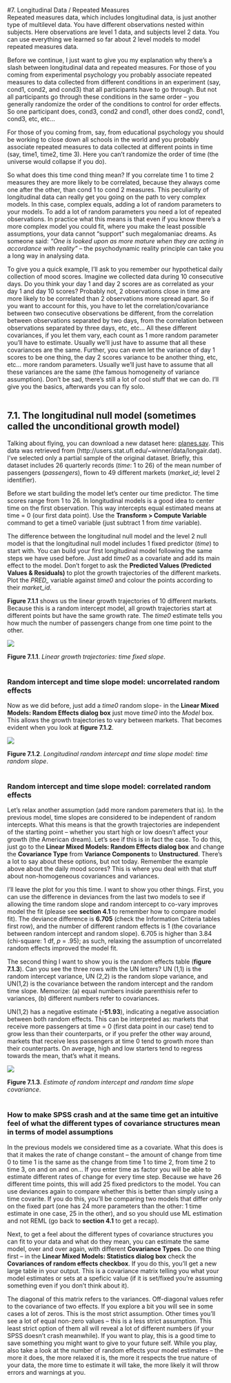 #7. Longitudinal Data / Repeated Measures   
Repeated measures data, which includes longitudinal data, is just another type of multilevel data. You have different observations nested within subjects. Here observations are level 1 data, and subjects level 2 data. You can use everything we learned so far about 2 level models to model repeated measures data.  

Before we continue, I just want to give you my explanation why there’s a slash between longitudinal data and repeated measures. For those of you coming from experimental psychology you probably associate repeated measures to data collected from different conditions in an experiment (say, cond1, cond2, and cond3) that all participants have to go through. But not all participants go through these conditions in the same order – you generally randomize the order of the conditions to control for order effects. So one participant does, cond3, cond2 and cond1, other does cond2, cond1, cond3, etc, etc…   

For those of you coming from, say, from educational psychology you should be working to close down all schools in the world and you probably associate repeated measures to data collected at different points in time (say, time1, time2, time 3). Here you can’t randomize the order of time (the universe would collapse if you do).   

So what does this time cond thing mean? If you correlate time 1 to time 2 measures they are more likely to be correlated, because they always come one after the other, than cond 1 to cond 2 measures. This peculiarity of longitudinal data can really get you going on the path to very complex models. In this case, complex equals, adding a lot of random parameters to your models. To add a lot of random parameters you need a lot of repeated observations. In practice what this means is that even if you know there’s a more complex model you could fit, where you make the least possible assumptions, your data cannot “support” such megalomaniac dreams. As someone said: *“One is looked upon as more mature when they are acting in accordance with reality”* – the psychodynamic reality principle can take you a long way in analysing data.   

To give you a quick example, I’ll ask to you remember our hypothetical daily collection of mood scores. Imagine we collected data during 10 consecutive days. Do you think your day 1 and day 2 scores are as correlated as your day 1 and day 10 scores? Probably not, 2 observations close in time are more likely to be correlated than 2 observations more spread apart. So if you want to account for this, you have to let the correlation/covariance between two consecutive observations be different, from the correlation between observations separated by two days, from the correlation between observations separated by three days, etc, etc… All these different covariances, if you let them vary, each count as 1 more random parameter you’ll have to estimate. Usually we’ll just have to assume that all these covariances are the same. Further, you can even let the variance of day 1 scores to be one thing, the day 2 scores variance to be another thing, etc, etc… more random parameters. Usually we’ll just have to assume that all these variances are the same (the famous homogeneity of variance assumption). Don’t be sad, there’s still a lot of cool stuff that we can do. I’ll give you the basics, afterwards you can fly solo.  
&nbsp;  


## 7.1. The longitudinal null model (sometimes called the unconditional growth model)
Talking about flying, you can download a new dataset here: [planes.sav](/data/ch7/planes.sav). This data was retrieved from (http://users.stat.ufl.edu/~winner/data/longair.dat). I’ve selected only a partial sample of the original dataset. Briefly, this dataset includes 26 quarterly records (*time*: 1 to 26) of the mean number of passengers (*passengers*), flown to 49 different markets (*market_id*; level 2 identifier).  

Before we start building the model let’s center our time predictor. The time scores range from 1 to 26. In longitudinal models is a good idea to center time on the first observation. This way intercepts equal estimated means at time = 0 (our first data point). Use the **Transform > Compute Variable** command to get a time0 variable (just subtract 1 from *time* variable).   

The difference between the longitudinal null model and the level 2 null model is that the longitudinal null model includes 1 fixed predictor (*time*) to start with. You can build your first longitudinal model following the same steps we have used before. Just add *time0* as a covariate and add its main effect to the model. Don’t forget to ask the **Predicted Values (Predicted Values & Residuals)** to plot the growth trajectories of the different markets. Plot the *PRED_* variable against *time0* and colour the points according to their *market_id*.   

**Figure 7.1.1** shows us the linear growth trajectories of 10 different markets. Because this is a random intercept model, all growth trajectories start at different points but have the same growth rate. The *time0* estimate tells you how much the number of passengers change from one time point to the other.

![](images/ch7/fig_7_1_1_pred_long0.png)

**Figure 7.1.1**. *Linear growth trajectories: time fixed slope*.   
&nbsp;  


### Random intercept and time slope model: uncorrelated random effects
Now as we did before, just add a *time0* random slope- in the **Linear Mixed Models: Random Effects dialog box** just move *time0* into the *Model* box. This allows the growth trajectories to vary between markets. That becomes evident when you look at **figure 7.1.2**.   

![](images/ch7/fig_7_1_1_pred_long1.png)

**Figure 7.1.2**. *Longitudinal random intercept and time slope model: time random slope*.   
&nbsp;  


### Random intercept and time slope model: correlated random effects   
Let’s relax another assumption (add more random paremeters that is). In the previous model, time slopes are considered to be independent of random intercepts. What this means is that the growth trajectories are independent of the starting point – whether you start high or low doesn’t affect your growth (the American dream). Let’s see if this is in fact the case. To do this, just go to the **Linear Mixed Models: Random Effects dialog box** and change the **Covariance Type** from **Variance Components** to **Unstructured**. There’s a lot to say about these options, but not today. Remember the example above about the daily mood scores? This is where you deal with that stuff about non-homogeneous covariances and variances.   

I’ll leave the plot for you this time. I want to show you other things. First, you can use the difference in deviances from the last two models to see if allowing the time random slope and random intercept to co-vary improves model the fit (please see **section 4.1** to remember how to compare model fit). The deviance difference is **6.705** (check the Information Criteria tables first row), and the number of different random effects is 1 (the covariance between random intercept and random slope). 6.705 is higher than 3.84 (chi-square: 1 df, *p* = .95); as such, relaxing the assumption of uncorrelated random effects improved the model fit.   

The second thing I want to show you is the random effects table (**figure 7.1.3**). Can you see the three rows with the UN letters? UN (1,1) is the random intercept variance, UN (2,2) is the random slope variance, and UN(1,2) is the covariance between the random intercept and the random time slope. Memorize: (a) equal numbers inside parenthisis refer to variances, (b) different numbers refer to covariances.   

UN(1,2) has a negative estimate (**-51.93**), indicating a negative association between both random effects. This can be interpreted as: markets that receive more passengers at time = 0 (first data point in our case) tend to grow less than their counterparts, or if you prefer the other way around, markets that receive less passengers at time 0 tend to growth more than their counterparts. On average, high and low starters tend to regress towards the mean, that's what it means.

![](images/ch7/fig_7_1_3_cov.png)

**Figure 7.1.3**. *Estimate of random intercept and random time slope covariance*.   
&nbsp;  

### How to make SPSS crash and at the same time get an intuitive feel of what the different types of covariance structures mean in terms of model assumptions   
In the previous models we considered time as a covariate. What this does is that it makes the rate of change constant – the amount of change from time 0 to time 1 is the same as the change from time 1 to time 2, from time 2 to time 3, on and on and on… If you enter time as factor you will be able to estimate different rates of change for every time step. Because we have 26 different time points, this will add 25 fixed predictors to the model. You can use deviances again to compare whether this is better than simply using a time covarite. If you do this, you'll be comparing two models that differ only on the fixed part (one has 24 more parameters than the other: 1 time estimate in one case, 25 in the other), and so you should use ML estimation and not REML (go back to **section 4.1** to get a recap).

Next, to get a feel about the different types of covariance structures you can fit to your data and what do they mean, you can estimate the same model, over and over again, with different **Covariance Types**. Do one thing first – in the **Linear Mixed Models: Statistics dialog box** check the **Covariances of random effects checkbox**. If you do this, you'll get a new large table in your output. This is a covariance matrix telling you what your model estimates or sets at a speficic value (if it is set/fixed you're assuming something even if you don't think about it).   

The diagonal of this matrix refers to the variances. Off-diagonal values refer to the covariance of two effects. If you explore a bit you will see in some cases a lot of zeros. This is the most strict assumption. Other times you’ll see a lot of equal non-zero values – this is a less strict assumption. This least strict option of them all will reveal a lot of different numbers (if your SPSS doesn’t crash meanwhile). If you want to play, this is a good time to save something you might want to give to your future self. While you play, also take a look at the number of random effects your model estimates – the more it does, the more relaxed it is, the more it respects the true nature of your data, the more time to estimate it will take, the more likely it will throw errors and warnings at you.